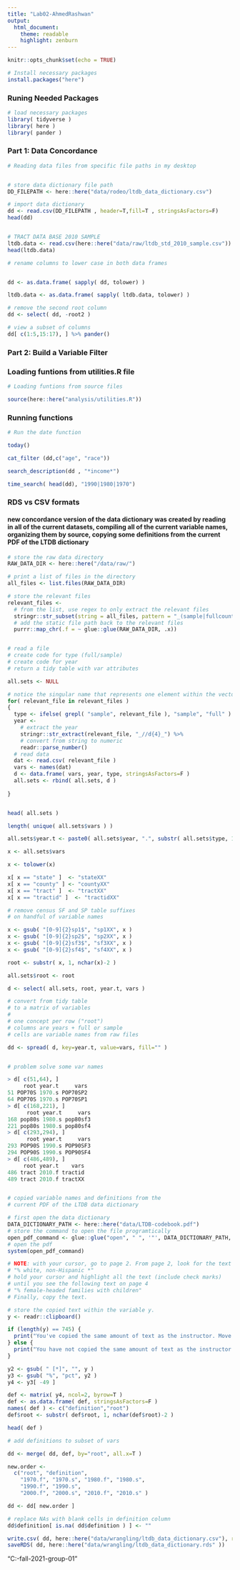 ```yaml
---
title: "Lab02-AhmedRashwan"
output:
  html_document:
    theme: readable
    highlight: zenburn
---
```


```r
knitr::opts_chunk$set(echo = TRUE)
```

```r

# Install necessary packages
install.packages("here")

```
### Runing Needed Packages 
```r

# load necessary packages
library( tidyverse )
library( here )
library( pander )


```

### Part 1: Data Concordance
```r
# Reading data files from specific file paths in my desktop


# store data dictionary file path
DD_FILEPATH <- here::here("data/rodeo/ltdb_data_dictionary.csv")

# import data dictionary
dd <- read.csv(DD_FILEPATH , header=T,fill=T , stringsAsFactors=F)
head(dd)


# TRACT DATA BASE 2010 SAMPLE 
ltdb.data <- read.csv(here::here("data/raw/ltdb_std_2010_sample.csv"))
head(ltdb.data)

```

```r

# rename columns to lower case in both data frames 


dd <- as.data.frame( sapply( dd, tolower) )

ltdb.data <- as.data.frame( sapply( ltdb.data, tolower) )

# remove the second root column
dd <- select( dd, -root2 )

# view a subset of columns 
dd[ c(1:5,15:17), ] %>% pander()

```
### Part 2: Build a Variable Filter


### Loading funtions from utilities.R file

```r

# Loading funtions from source files

source(here::here("analysis/utilities.R"))

```

### Running functions 

```r
# Run the date function

today()

cat_filter (dd,c("age", "race"))

search_description(dd , "*income*")

time_search( head(dd), "1990|1980|1970")

```
### RDS vs CSV formats

#### new concordance version of the data dictionary was created by reading in all of the current datasets, compiling all of the current variable names, organizing them by source, copying some definitions from the current PDF of the LTDB dictionary

```r
# store the raw data directory
RAW_DATA_DIR <- here::here("/data/raw/")

# print a list of files in the directory
all_files <- list.files(RAW_DATA_DIR)

# store the relevant files
relevant_files <-
  # from the list, use regex to only extract the relevant files
  stringr::str_subset(string = all_files, pattern = "_(sample|fullcount).csv") %>%
  # add the static file path back to the relevant files
  purrr::map_chr(.f = ~ glue::glue(RAW_DATA_DIR, .x))


# read a file
# create code for type (full/sample)
# create code for year
# return a tidy table with var attributes

all.sets <- NULL

# notice the singular name that represents one element within the vector
for( relevant_file in relevant_files )
{
  type <- ifelse( grepl( "sample", relevant_file ), "sample", "full" )
  year <- 
    # extract the year
    stringr::str_extract(relevant_file, "_//d{4}_") %>% 
    # convert from string to numeric
    readr::parse_number()
  # read data
  dat <- read.csv( relevant_file )
  vars <- names(dat) 
  d <- data.frame( vars, year, type, stringsAsFactors=F )
  all.sets <- rbind( all.sets, d )
  
}


head( all.sets )

length( unique( all.sets$vars ) )

all.sets$year.t <- paste0( all.sets$year, ".", substr( all.sets$type, 1, 1 ) )

x <- all.sets$vars

x <- tolower(x)

x[ x == "state" ]  <- "stateXX"
x[ x == "county" ] <- "countyXX"
x[ x == "tract" ]  <- "tractXX"
x[ x == "tractid" ]  <- "tractidXX"

# remove census SF and SP table suffixes
# on handful of variable names 

x <- gsub( "[0-9]{2}sp1$", "sp1XX", x )
x <- gsub( "[0-9]{2}sp2$", "sp2XX", x )
x <- gsub( "[0-9]{2}sf3$", "sf3XX", x )
x <- gsub( "[0-9]{2}sf4$", "sf4XX", x )

root <- substr( x, 1, nchar(x)-2 ) 

all.sets$root <- root 

d <- select( all.sets, root, year.t, vars )

# convert from tidy table
# to a matrix of variables
#
# one concept per row ("root")
# columns are years + full or sample
# cells are variable names from raw files

dd <- spread( d, key=year.t, value=vars, fill="" )


# problem solve some var names 

> d[ c(51,64), ]
     root year.t     vars
51 POP70S 1970.s POP70SP2
64 POP70S 1970.s POP70SP1
> d[ c(168,221), ]
      root year.t     vars
168 pop80s 1980.s pop80sf3
221 pop80s 1980.s pop80sf4
> d[ c(293,294), ]
      root year.t     vars
293 POP90S 1990.s POP90SF3
294 POP90S 1990.s POP90SF4
> d[ c(486,489), ]
     root year.t    vars
486 tract 2010.f tractid
489 tract 2010.f tractXX


# copied variable names and definitions from the 
# current PDF of the LTDB data dictionary

# first open the data dictionary
DATA_DICTIONARY_PATH <- here::here("data/LTDB-codebook.pdf")
# store the command to open the file programtically
open_pdf_command <- glue::glue("open", " ", '"', DATA_DICTIONARY_PATH, '"')
# open the pdf
system(open_pdf_command)

# NOTE: with your cursor, go to page 2. From page 2, look for the text 
# "% white, non-Hispanic *"
# hold your cursor and highlight all the text (include check marks)
# until you see the following text on page 4
# "% female-headed families with children"
# Finally, copy the text.

# store the copied text within the variable y.
y <- readr::clipboard()  

if (length(y) == 745) {
  print("You've copied the same amount of text as the instructor. Move forward.")
} else {
  print("You have not copied the same amount of text as the instructor. YMMV.")
}

y2 <- gsub( " [*]", "", y )
y3 <- gsub( "%", "pct", y2 )
y4 <- y3[ -49 ]

def <- matrix( y4, ncol=2, byrow=T )
def <- as.data.frame( def, stringsAsFactors=F )
names( def ) <- c("definition","root")
def$root <- substr( def$root, 1, nchar(def$root)-2 ) 

head( def )

# add definitions to subset of vars

dd <- merge( dd, def, by="root", all.x=T )

new.order <- 
  c("root", "definition", 
    "1970.f", "1970.s", "1980.f", "1980.s", 
    "1990.f", "1990.s", 
    "2000.f", "2000.s", "2010.f", "2010.s" )

dd <- dd[ new.order ]

# replace NAs with blank cells in definition column 
dd$definition[ is.na( dd$definition ) ] <- ""

write.csv( dd, here::here("data/wrangling/ltdb_data_dictionary.csv"), row.names=F )
saveRDS( dd, here::here("data/wrangling/ltdb_data_dictionary.rds" ))

```


"C:\Users\user\Desktop\CPP528\cpp-528-fall-2021-group-01"




